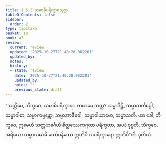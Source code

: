 ```yaml
---
title: 1.5.2 သမာဓိပရိက္ခာရသုတ္တ
tableOfContents: false
sidebar:
  order: 2
type: tipitaka
basket: su
book: a7
review:
  current: review
  updated: '2025-10-27T21:48:28.082201'
  updated_by: ''
  notes: ''
  history:
  - state: review
    date: '2025-10-27T21:48:28.082201'
    updated_by: ''
    notes: ''
    previous_state: draft
---
```



<ReviewStatus review={frontmatter.review} showDetails={true} />

<HypothesisAnnotation frontmatter={frontmatter} />

<DynamicBreadcrumb />

<Division number="45" book="a7" e="ch" v="16" p="428">

<Paragraph number="235" book="a7">
“သတ္တိမေ, ဘိက္ခဝေ, သမာဓိပရိက္ခာရာ. ကတမေ သတ္တ? သမ္မာဒိဋ္ဌိ, သမ္မာသင်္ကပ္ပေါ, သမ္မာဝါစာ, သမ္မာကမ္မန္တော, သမ္မာအာဇီဝေါ, သမ္မာဝါယာမော, သမ္မာသတိ. ယာ ခေါ, ဘိက္ခဝေ, ဣမေဟိ သတ္တဟင်္ဂေဟိ စိတ္တဿေကဂ္ဂတာ ပရိက္ခတာ, အယံ ဝုစ္စတိ, ဘိက္ခဝေ, အရိယော သမ္မာသမာဓိ သော်ပနိသော ဣတိပိ သပရိက္ခာရော ဣတိပီ”တိ.

</Paragraph>
</Division>

<Paragraph number="236" type="center" book="a7">
ဒုတိယံ.
</Paragraph>